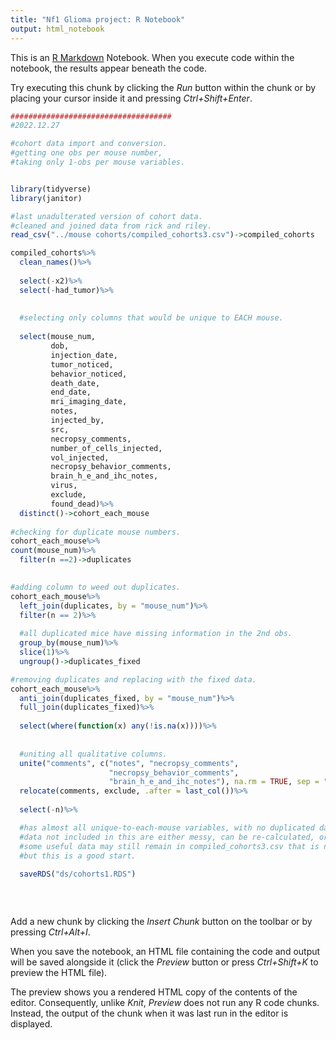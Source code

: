 ```yaml
---
title: "Nf1 Glioma project: R Notebook"
output: html_notebook
---
```


This is an [R Markdown](http://rmarkdown.rstudio.com) Notebook. When you execute code within the notebook, the results appear beneath the code.

Try executing this chunk by clicking the *Run* button within the chunk or by placing your cursor inside it and pressing *Ctrl+Shift+Enter*.

```r
####################################
#2022.12.27

#cohort data import and conversion.
#getting one obs per mouse number, 
#taking only 1-obs per mouse variables. 


library(tidyverse)
library(janitor)

#last unadulterated version of cohort data.
#cleaned and joined data from rick and riley.
read_csv("../mouse cohorts/compiled_cohorts3.csv")->compiled_cohorts

compiled_cohorts%>%
  clean_names()%>%
  
  select(-x2)%>%
  select(-had_tumor)%>%
  
  
  #selecting only columns that would be unique to EACH mouse. 
  
  select(mouse_num,
         dob,
         injection_date, 
         tumor_noticed,
         behavior_noticed,
         death_date,
         end_date,
         mri_imaging_date,
         notes,
         injected_by,
         src,
         necropsy_comments,
         number_of_cells_injected,
         vol_injected,
         necropsy_behavior_comments,
         brain_h_e_and_ihc_notes,
         virus,
         exclude,
         found_dead)%>%
  distinct()->cohort_each_mouse
  
#checking for duplicate mouse numbers. 
cohort_each_mouse%>%
count(mouse_num)%>%
  filter(n ==2)->duplicates 
  

#adding column to weed out duplicates. 
cohort_each_mouse%>%
  left_join(duplicates, by = "mouse_num")%>%
  filter(n == 2)%>%
  
  #all duplicated mice have missing information in the 2nd obs. 
  group_by(mouse_num)%>%
  slice(1)%>%
  ungroup()->duplicates_fixed

#removing duplicates and replacing with the fixed data. 
cohort_each_mouse%>%
  anti_join(duplicates_fixed, by = "mouse_num")%>%
  full_join(duplicates_fixed)%>%
  
  select(where(function(x) any(!is.na(x))))%>%
  
  
  #uniting all qualitative columns. 
  unite("comments", c("notes", "necropsy_comments",
                      "necropsy_behavior_comments", 
                      "brain_h_e_and_ihc_notes"), na.rm = TRUE, sep = " .. ")%>%
  relocate(comments, exclude, .after = last_col())%>%
  
  select(-n)%>%

  #has almost all unique-to-each-mouse variables, with no duplicated data. 
  #data not included in this are either messy, can be re-calculated, or both. 
  #some useful data may still remain in compiled_cohorts3.csv that is not captured here,
  #but this is a good start.
  
  saveRDS("ds/cohorts1.RDS")
  
  
  

```

Add a new chunk by clicking the *Insert Chunk* button on the toolbar or by pressing *Ctrl+Alt+I*.

When you save the notebook, an HTML file containing the code and output will be saved alongside it (click the *Preview* button or press *Ctrl+Shift+K* to preview the HTML file).

The preview shows you a rendered HTML copy of the contents of the editor. Consequently, unlike *Knit*, *Preview* does not run any R code chunks. Instead, the output of the chunk when it was last run in the editor is displayed.
